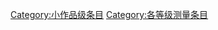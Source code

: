 {{catmore1|[[Wikipedia:测量专题|Wikipedia:测量专题]]}}
{{Articles by Quality|topic=测量|project=测量|format=TOC}}
{{emptycat}}

[[Category:小作品级条目|Category:小作品级条目]]
[[Category:各等级测量条目|Category:各等级测量条目]]